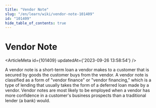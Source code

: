 ```yaml
---
title: "Vendor Note"
slug: "/en/learn/wiki/vendor-note-101409"
id: "101409"
hide_table_of_contents: true
---
```



# Vendor Note

<ArticleMeta id={101409} updatedAt={'2023-09-26 13:58:54'} />
<div className='border-solid border-b border-t-0 my-4 border-[var(--ifm-color-gray-300)]' />

A vendor note is a short-term loan a vendor makes to a customer that is secured by goods the customer buys from the vendor. A vendor note is classified as a form of "vendor finance" or "vendor financing," which is a type of lending that usually takes the form of a deferred loan made by a vendor. Vendor notes are most likely to be employed when a vendor has more confidence in a customer's business prospects than a traditional lender (a bank) would.
